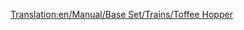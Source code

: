 [[Translation:en/Manual/Base Set/Trains/Toffee Hopper]]
{{nl/Wagons|Naam=Toffeewagon
|Afbeelding=[[File:en/Toffeehopper.png]]
|NormaalKosten=£1,125 ($2,250)
|NormaalGewicht=20 / 50 t
|NormaalCapaciteit=30 ton toffee
|MonoKosten="
|MonoGewicht=20 / 55 t
|MonoCapaciteit=35 ton toffee
|MagKosten="
|MagGewicht=20 / 57 t
|MagCapaciteit=37 ton toffee
|Omschrijving=Een wagon ontworpen voor het transporteren van toffee. Gebruik deze wagon als je toffee van een toffeegroeve naar de snoepfabriek wil transporteren.
}}